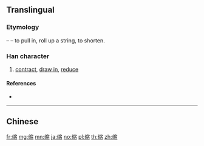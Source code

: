 {{character info/new}}
{{also|縮}}
==Translingual==

===Etymology===
{{Han simp|縮|f=糸|t=纟}} – {{Han compound|纟|t1=string, thread|宿|ls=psc|c1=s|c2=p}} – to pull in, roll up a string, to shorten.

===Han character===
{{Han char|rn=120|rad=纟|as=11|sn=14|four=|canj=VMJOA|ids=⿰纟宿}}

# [[contract]], [[draw in]], [[reduce]]

====References====
* {{Han ref|kx=0944.251|hdz=53449.010|uh=7F29|ud=32553}}

----

==Chinese==
{{zh-see|縮}}

[[fr:缩]]
[[mg:缩]]
[[mn:缩]]
[[ja:缩]]
[[no:缩]]
[[pl:缩]]
[[th:缩]]
[[zh:缩]]